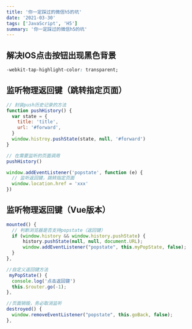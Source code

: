 ```yaml
---
title: '你一定踩过的微信h5的坑'
date: '2021-03-30'
tags: ['JavaScript', 'H5']
summary: '你一定踩过的微信h5的坑'
---
```


## 解决IOS点击按钮出现黑色背景

```css
-webkit-tap-highlight-color: transparent;
```

## 监听物理返回键（跳转指定页面）

```js
// 封装push历史记录的方法
function pushHistory() {
  var state = {
    title: 'title',
    url: '#forward',
  }
  window.histroy.pushState(state, null, '#forward')
}

// 在需要监听的页面调用
pushHistory()

window.addEventListener('popstate', function (e) {
  // 监听返回键，跳转指定页面
  window.location.href = 'xxx'
})
```

## 监听物理返回键（Vue版本）

```js
mounted() {
  // 判断浏览器是否支持popstate（返回键）
  if (window.history && window.history.pushState) {
      history.pushState(null, null, document.URL);
      window.addEventListener("popstate", this.myPopState, false);
  }
},

//自定义返回键方法
 myPopState() {
  console.log('点击返回键')
  this.$router.go(-1);
},

//页面销毁，务必取消监听
destroyed() {
  window.removeEventListener("popstate", this.goBack, false);
},
```
